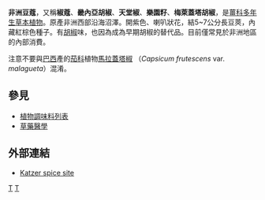 {{Speciesbox 
| taxon = Aframomum melegueta
| authority = [[卡爾·舒曼|K. Schum.]]
| image = Aframomum melegueta.jpg
}}
'''非洲豆蔻'''，又稱'''椒蔻'''、'''畿內亞胡椒'''、'''天堂椒'''、'''樂園籽'''、'''梅萊蓋塔胡椒'''，是[[薑科|薑科]][[多年生|多年生]][[草本植物|草本植物]]。原產非洲西部沿海沼澤。開紫色、喇叭狀花，結5~7公分長豆莢，內藏紅棕色種子。有[[胡椒|胡椒]]味，也因為成為早期胡椒的替代品。目前僅常見於非洲地區的內部消費。

注意不要與[[巴西|巴西]]產的[[茄科|茄科]]植物[[馬拉蓋塔椒|馬拉蓋塔椒]] （''Capsicum frutescens'' var. ''malagueta''）混淆。

==參見==
*[[植物調味料列表|植物調味料列表]]
*[[草藥醫學|草藥醫學]]

==外部連結==
{{Commons category|Aframomum melegueta}}
* [http://gernot-katzers-spice-pages.com/engl/Afra_mel.html Katzer spice site] {{Wayback|url=http://gernot-katzers-spice-pages.com/engl/Afra_mel.html |date=20210224125903 }}
{{Taxonbar|from=Q1503476}}

{{香草与香辛料}}
{{tsl|en|Template:Transient receptor potential channel modulators}}

[[Category:非洲豆蔻屬|T]]
[[Category:香料|T]]
